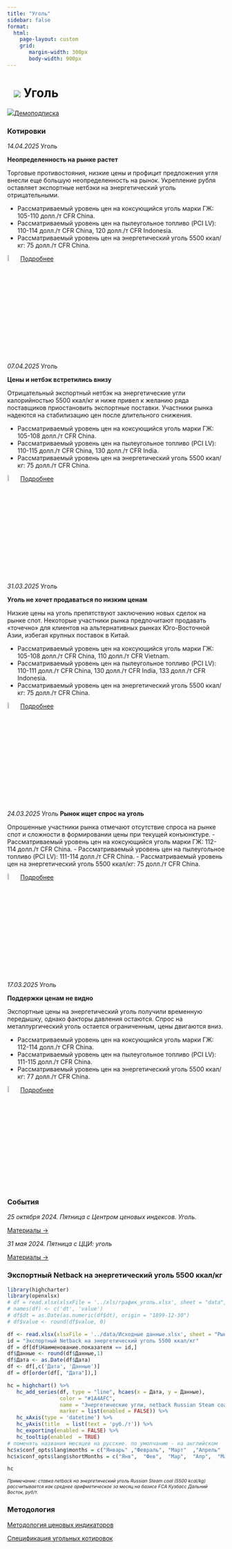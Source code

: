 ```yaml
---
title: "Уголь"
sidebar: false
format: 
  html:
    page-layout: custom
    grid:
       margin-width: 300px
       body-width: 900px
---
```


# ![](../images/icon-coal.svg) Уголь {.my-custom-class style="margin-left:3%;"}

![](../images/icon-subscription.svg)[Демоподписка](../demo-subscription.qmd)

:::::: {.grid style="margin-left:0%"}
::: {.g-col-12 .g-col-sm-12 .g-col-xs-12 .g-col-xl-6 .g-col-md-6 .g-col-lg-6}
### Котировки

*14.04.2025* Уголь

**Неопределенность на рынке растет**

Торговые противостояния, низкие цены и профицит предложения угля внесли еще большую неопределенность на рынок. Укрепление рубля оставляет экспортные нетбэки на энергетический уголь отрицательными.

- Рассматриваемый уровень цен на коксующийся уголь марки ГЖ: 105-110 долл./т CFR China.
- Рассматриваемый уровень цен на пылеугольное топливо (PCI LV): 110-114 долл./т CFR China, 120 долл./т CFR Indonesia.
- Рассматриваемый уровень цен на энергетический уголь 5500 ккал/кг: 75 долл./т CFR China.

![](../images/icon-locker.svg){width="6%"}[Подробнее](../demo-subscription.qmd)

*07.04.2025* Уголь

**Цены и нетбэк встретились внизу**

Отрицательный экспортный нетбэк на энергетические угли калорийностью 5500 ккал/кг и ниже привел к желанию ряда поставщиков приостановить экспортные поставки. Участники рынка надеются на стабилизацию цен после длительного снижения.

- Рассматриваемый уровень цен на коксующийся уголь марки ГЖ: 105-108 долл./т CFR China.
- Рассматриваемый уровень цен на пылеугольное топливо (PCI LV): 110-115 долл./т CFR China, 130 долл./т CFR India.
- Рассматриваемый уровень цен на энергетический уголь 5500 ккал/кг: 75 долл./т CFR China.

![](../images/icon-locker.svg){width="6%"}[Подробнее](../demo-subscription.qmd)

*31.03.2025* Уголь

**Уголь не хочет продаваться по низким ценам**

Низкие цены на уголь препятствуют заключению новых сделок на рынке спот. Некоторые участники рынка предпочитают продавать «точечно» для клиентов на альтернативных рынках Юго-Восточной Азии, избегая крупных поставок в Китай.

- Рассматриваемый уровень цен на коксующийся уголь марки ГЖ: 105-108 долл./т CFR China, 110 долл./т CFR Vietnam.
- Рассматриваемый уровень цен на пылеугольное топливо (PCI LV): 110-111 долл./т CFR China, 130 долл./т CFR India, 133 долл./т CFR Indonesia.
- Рассматриваемый уровень цен на энергетический уголь 5500 ккал/кг: 75 долл./т CFR China.

![](../images/icon-locker.svg){width="6%"}[Подробнее](../demo-subscription.qmd)


*24.03.2025* Уголь
**Рынок ищет спрос на уголь**

Опрошенные участники рынка отмечают отсутствие спроса на рынке спот и сложности в формировании цены при текущей конъюнктуре.
- Рассматриваемый уровень цен на коксующийся уголь марки ГЖ: 112-114 долл./т CFR China.
- Рассматриваемый уровень цен на пылеугольное топливо (PCI LV): 111-114 долл./т CFR China.
- Рассматриваемый уровень цен на энергетический уголь 5500 ккал/кг: 75 долл./т CFR China.

![](../images/icon-locker.svg){width="6%"}[Подробнее](../demo-subscription.qmd)

*17.03.2025* Уголь

**Поддержки ценам не видно**

Экспортные цены на энергетический уголь получили временную передышку, однако факторы давления остаются. Спрос на металлургический уголь остается ограниченным, цены двигаются вниз.

- Рассматриваемый уровень цен на коксующийся уголь марки ГЖ: 112-114 долл./т CFR China.
- Рассматриваемый уровень цен на пылеугольное топливо (PCI LV): 111-115 долл./т CFR China.
- Рассматриваемый уровень цен на энергетический уголь 5500 ккал/кг: 77 долл./т CFR China.

![](../images/icon-locker.svg){width="6%"}[Подробнее](../demo-subscription.qmd)



### События

*25 октября 2024. Пятница с Центром ценовых индексов. Уголь.*

[Материалы →](../events/2024-10-25-coal.qmd)

*31 мая 2024. Пятница с ЦЦИ: уголь*

[Материалы →](../events/2024-05-31-coal.qmd)
:::

::: {.g-col-12 .g-col-sm-12 .g-col-xs-12 .g-col-xl-6 .g-col-md-6 .g-col-lg-6}
### Экспортный Netback на энергетический уголь 5500 ккал/кг

```r

library(highcharter)
library(openxlsx)
# df = read.xlsx(xlsxFile = '../xls/график_уголь.xlsx', sheet = "data", detectDates = TRUE)
# names(df) <- c('dt', 'value')
# df$dt = as.Date(as.numeric(df$dt), origin = "1899-12-30")
# df$value <- round(df$value, 0)

df <- read.xlsx(xlsxFile = '../data/Исходные данные.xlsx', sheet = "Рынки", detectDates = TRUE)
id = "Экспортный Netback на энергетический уголь 5500 ккал/кг"
df = df[df$Наименование.показателя == id,]
df$Данные <- round(df$Данные,1)
df$Дата <- as.Date(df$Дата)
df <- df[,c('Дата', 'Данные')]
df = df[order(df[, "Дата"]),]

hc = highchart() %>% 
   hc_add_series(df, type = "line", hcaes(x = Дата, y = Данные), 
                 color = "#1A4AFC", 
                 name = "Энергетические угли, netback Russian Steam coal (5500 kcal/kg), FCA Кузбасс из Дальнего Востока",
                 marker = list(enabled = FALSE)) %>% 
   hc_xAxis(type = 'datetime') %>% 
   hc_yAxis(title  = list(text = 'руб./т')) %>% 
   hc_exporting(enabled = FALSE) %>% 
   hc_tooltip(enabled  = TRUE)
# поменять названия месяцев на русские. по умолчанию - на английском
hc$x$conf_opts$lang$months = c("Январь"	,"Февраль",	"Март"	,"Апрель"	,"Май",	"Июнь", "Июль",	"Август",	"Сентябрь",	"Октябрь",	"Ноябрь",	"Декабрь")
hc$x$conf_opts$lang$shortMonths = c("Янв", 	"Фев",	"Мар",	"Апр",	"Май",	"Июн",	"Июл",	"Авг",	"Сен",	"Окт",	"Ноя",	"Дек")

hc


```

[*Примечание: ставка netback на энергетический уголь Russian Steam coal (5500 kcal/kg) рассчитывается как среднее арифметическое за месяц на базисе FCA Кузбасс Дальний Восток, руб/т.*]{style="font-size:0.75em"}
:::

::: {.g-col-12 .g-col-sm-12 .g-col-xs-12 .g-col-xl-6 .g-col-md-6 .g-col-lg-6}
### Методология

[Методология ценовых индикаторов](../methodology/methodology-benchmark-pbc.qmd)

[Спецификация угольных котировок](../methodology/specs-coal.qmd)
:::
::::::
